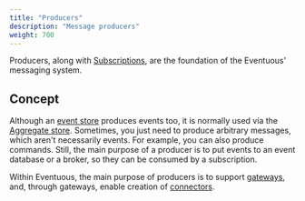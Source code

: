```yaml
---
title: "Producers"
description: "Message producers"
weight: 700
---
```


Producers, along with [Subscriptions](../subscriptions/), are the foundation of the Eventuous' messaging system.

## Concept

Although an [event store](../persistence/event-store) produces events too, it is normally used via the [Aggregate store](../persistence/aggregate-store). Sometimes, you just need to produce arbitrary messages, which aren't necessarily events. For example, you can also produce commands. Still, the main purpose of a producer is to put events to an event database or a broker, so they can be consumed by a subscription.

Within Eventuous, the main purpose of producers is to support [gateways](../gateway), and, through gateways, enable creation of [connectors](https://connector.eventuous.dev).

<DocCardList />